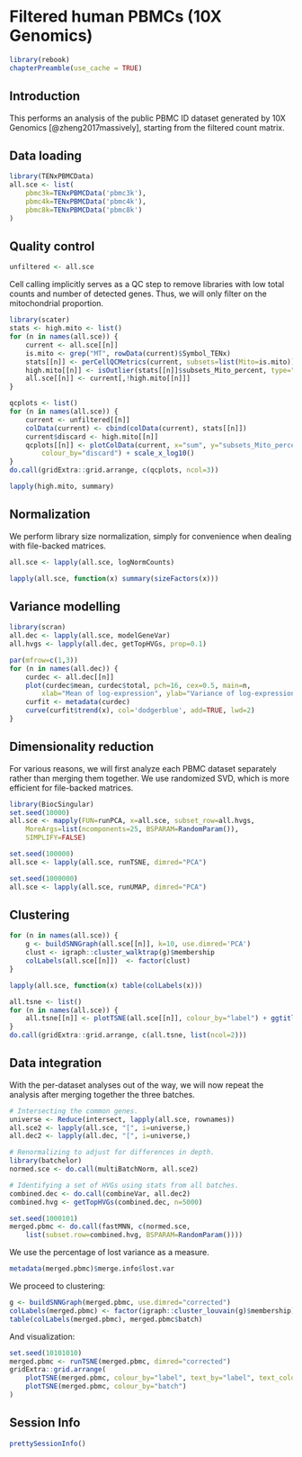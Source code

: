 # Filtered human PBMCs (10X Genomics)

```r
library(rebook)
chapterPreamble(use_cache = TRUE)
```

## Introduction

This performs an analysis of the public PBMC ID dataset generated by 10X Genomics [@zheng2017massively],
starting from the filtered count matrix.

## Data loading

```r
library(TENxPBMCData)
all.sce <- list(
    pbmc3k=TENxPBMCData('pbmc3k'),
    pbmc4k=TENxPBMCData('pbmc4k'),
    pbmc8k=TENxPBMCData('pbmc8k')
)
```

## Quality control

```r
unfiltered <- all.sce
```

Cell calling implicitly serves as a QC step to remove libraries with low total counts and number of detected genes.
Thus, we will only filter on the mitochondrial proportion.

```r
library(scater)
stats <- high.mito <- list()
for (n in names(all.sce)) {
    current <- all.sce[[n]]
    is.mito <- grep("MT", rowData(current)$Symbol_TENx)
    stats[[n]] <- perCellQCMetrics(current, subsets=list(Mito=is.mito))
    high.mito[[n]] <- isOutlier(stats[[n]]$subsets_Mito_percent, type="higher")
    all.sce[[n]] <- current[,!high.mito[[n]]]
}
```

```r
qcplots <- list()
for (n in names(all.sce)) {
    current <- unfiltered[[n]]
    colData(current) <- cbind(colData(current), stats[[n]])
    current$discard <- high.mito[[n]]
    qcplots[[n]] <- plotColData(current, x="sum", y="subsets_Mito_percent",
        colour_by="discard") + scale_x_log10()
}
do.call(gridExtra::grid.arrange, c(qcplots, ncol=3))
```

```r
lapply(high.mito, summary)
```

## Normalization

We perform library size normalization, simply for convenience when dealing with file-backed matrices.

```r
all.sce <- lapply(all.sce, logNormCounts)
```

```r
lapply(all.sce, function(x) summary(sizeFactors(x)))
```

## Variance modelling

```r
library(scran)
all.dec <- lapply(all.sce, modelGeneVar)
all.hvgs <- lapply(all.dec, getTopHVGs, prop=0.1)
```

```r
par(mfrow=c(1,3))
for (n in names(all.dec)) {
    curdec <- all.dec[[n]]
    plot(curdec$mean, curdec$total, pch=16, cex=0.5, main=n,
        xlab="Mean of log-expression", ylab="Variance of log-expression")
    curfit <- metadata(curdec)
    curve(curfit$trend(x), col='dodgerblue', add=TRUE, lwd=2)
}
```

## Dimensionality reduction

For various reasons, we will first analyze each PBMC dataset separately rather than merging them together.
We use randomized SVD, which is more efficient for file-backed matrices.

```r
library(BiocSingular)
set.seed(10000)
all.sce <- mapply(FUN=runPCA, x=all.sce, subset_row=all.hvgs, 
    MoreArgs=list(ncomponents=25, BSPARAM=RandomParam()), 
    SIMPLIFY=FALSE)

set.seed(100000)
all.sce <- lapply(all.sce, runTSNE, dimred="PCA")

set.seed(1000000)
all.sce <- lapply(all.sce, runUMAP, dimred="PCA")
```

## Clustering

```r
for (n in names(all.sce)) {
    g <- buildSNNGraph(all.sce[[n]], k=10, use.dimred='PCA')
    clust <- igraph::cluster_walktrap(g)$membership
    colLabels(all.sce[[n]])  <- factor(clust)
}
```

```r
lapply(all.sce, function(x) table(colLabels(x)))
```

```r
all.tsne <- list()
for (n in names(all.sce)) {
    all.tsne[[n]] <- plotTSNE(all.sce[[n]], colour_by="label") + ggtitle(n)
}
do.call(gridExtra::grid.arrange, c(all.tsne, list(ncol=2)))
```

## Data integration

With the per-dataset analyses out of the way, we will now repeat the analysis after merging together the three batches.

```r
# Intersecting the common genes.
universe <- Reduce(intersect, lapply(all.sce, rownames))
all.sce2 <- lapply(all.sce, "[", i=universe,)
all.dec2 <- lapply(all.dec, "[", i=universe,)

# Renormalizing to adjust for differences in depth.
library(batchelor)
normed.sce <- do.call(multiBatchNorm, all.sce2)

# Identifying a set of HVGs using stats from all batches.
combined.dec <- do.call(combineVar, all.dec2)
combined.hvg <- getTopHVGs(combined.dec, n=5000)

set.seed(1000101)
merged.pbmc <- do.call(fastMNN, c(normed.sce, 
    list(subset.row=combined.hvg, BSPARAM=RandomParam())))
```

We use the percentage of lost variance as a measure.

```r
metadata(merged.pbmc)$merge.info$lost.var
```

We proceed to clustering:

```r
g <- buildSNNGraph(merged.pbmc, use.dimred="corrected")
colLabels(merged.pbmc) <- factor(igraph::cluster_louvain(g)$membership)
table(colLabels(merged.pbmc), merged.pbmc$batch)
```

And visualization:

```r
set.seed(10101010)
merged.pbmc <- runTSNE(merged.pbmc, dimred="corrected")
gridExtra::grid.arrange(
    plotTSNE(merged.pbmc, colour_by="label", text_by="label", text_colour="red"),
    plotTSNE(merged.pbmc, colour_by="batch")
)
```

## Session Info {-}

```r
prettySessionInfo()
```
